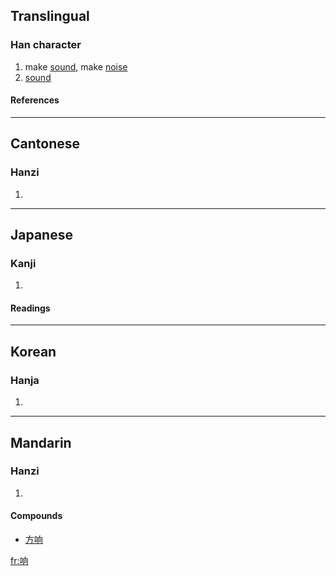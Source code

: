 {{see|響}}

==Translingual==
===Han character===
{{Han char|rn=30|rad=口|as=06|sn=9|four=|canj=口竹月口 (RHBR)}}
# make [[sound]], make [[noise]]
# [[sound]]
====References====
{{Han ref|kx=0189.271|dkj=03627|dj=0409.120|hdz=10618.080|uh=54CD|ud=21709}}
----
==Cantonese==
===Hanzi===
{{yue-hanzi|jyut=|y=heung2}}
# {{defn|Cantonese}}
----
==Japanese==
===Kanji===
{{ja-kanji|grade=|rs=口06}}
# {{defn|Japanese}} 
====Readings====
{{ja-readings|on=[[きょう]] (kyō)|kun=[[ひびいく]] (hibiiku)}}
----
==Korean==
===Hanja===
{{ko-hanja|hangeul=[[상]]|rv=sang|mr=sang}}
# {{defn|Korean}}
----
==Mandarin==
===Hanzi===
{{cmn-hanzi|tra=響|pin=[[xiǎng]] ([[xiang3]])|wg=hsiang<sup>3</sup>}}
# {{defn|Mandarin}}

====Compounds====
*[[方响]]

[[fr:响]]